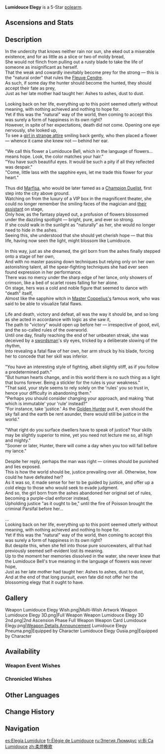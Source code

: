{{Weapon Infobox
|title          = Lu&shy;mi&shy;douce El&shy;e&shy;gy
|id             = 13513
|image          = <gallery>
Weapon Lumidouce Elegy.png|Base
Weapon Lumidouce Elegy 2nd.png|2nd Ascension
</gallery>
|type           = Polearm
|quality        = 5
|base_atk       = 46
|2nd_stat_type  = CRIT Rate
|2nd_stat       = 7.2%
|series         = 
|releaseDate    = 2024-08-06
|obtain         = Weapon Event Wishes
|passive        = Bright Dawn Overture
|effect         = [[ATK]] increased by (var1)%. After the equipping character triggers [[Burning]] on an opponent or deals {{Color|Dendro DMG}} to Burning opponents, the DMG dealt is increased by (var2)%. This effect lasts for 8s, max 2 stacks. When 2 stacks are reached or when the duration is refreshed at 2 stacks, restore (var3) Energy. [[Energy]] can be restored this way once every 12s. The 2 aforementioned effects can be triggered even when the character is off-field.
|eff_rank1_var1 = 15
|eff_rank2_var1 = 19
|eff_rank3_var1 = 23
|eff_rank4_var1 = 27
|eff_rank5_var1 = 31
|eff_rank1_var2 = 18
|eff_rank2_var2 = 23
|eff_rank3_var2 = 28
|eff_rank4_var2 = 33
|eff_rank5_var2 = 38
|eff_rank1_var3 = 12
|eff_rank2_var3 = 13
|eff_rank3_var3 = 14
|eff_rank4_var3 = 15
|eff_rank5_var3 = 16
|eff_att1       = ATK
|eff_att2       = Energy
|eff_att3       = DMG Bonus
}}
{{Description|A magnificent polearm adorned with azure crystal. It is said to have been a certain legendary Champion Duelist's treasure — and yet, not once was it ever used.}}
'''Lumidouce Elegy''' is a 5-Star [[polearm]].

==Ascensions and Stats==
{{Weapon Ascensions and Stats
|ascendMat1 = Broken Goblet of the Pristine Sea
|ascendMat2 = Wine Goblet of the Pristine Sea
|ascendMat3 = Silver Goblet of the Pristine Sea
|ascendMat4 = Golden Goblet of the Pristine Sea
|bossMat1   = Ruined Hilt
|bossMat2   = Splintered Hilt
|bossMat3   = Still-Smoldering Hilt
|commonMat1 = Whopperflower Nectar
|commonMat2 = Shimmering Nectar
|commonMat3 = Energy Nectar
}}

==Description==
In the undercity that knows neither rain nor sun, she eked out a miserable existence, and for as little as a slice or two of moldy bread,<br><!--
-->She would not flinch from pulling out a rusty blade to take the life of someone as insignificant as herself.<br><!--
-->That the weak and cowardly inevitably become prey for the strong &mdash; this is the "natural order" that rules the [[Fleuve Cendre]].<br><!--
-->As such, if some day the hunter should become the hunted, they should accept their fate as prey,<br><!--
-->Just as her late mother had taught her: Ashes to ashes, dust to dust.<br><br><!--
-->Looking back on her life, everything up to this point seemed utterly without meaning, with nothing achieved and nothing to hope for.<br><!--
-->Yet if this was the "natural" way of the world, then coming to accept this was surely a form of happiness in its own right?<br><!--
-->However, in spite of her expectations, death did not come. Opening one eye nervously, she looked up,<br><!--
-->To see a [[Parsifal the Great| girl in strange attire]] smiling back gently, who then placed a flower &mdash; whence it came she knew not &mdash; behind her ear.<br><br><!--
-->"We call this flower a Lumidouce Bell, which in the language of flowers... means hope. Look, the color matches your hair."<br><!--
-->"You have such beautiful eyes. It would be such a pity if all they reflected was despair."<br><!--
-->"Come, little lass with the sapphire eyes, let me trade this flower for your heart."<br><br><!--
-->Thus did [[Marfisa]], who would be later famed as a [[Champion Duelist]], first step into the city above ground.<br><!--
-->Watching on from the luxury of a VIP box in the magnificent theater, she could no longer remember the smiling faces of the magician and [[Josephine|their assistant]] on stage,<br><!--
-->Only how, as the fantasy played out, a profusion of flowers blossomed under the dazzling spotlight &mdash; bright, pure, and ever so strong.<br><!--
-->If she could walk in the sunlight as "naturally" as her, she would no longer need to hide in the ashes.<br><!--
-->Seeing this, she understood that she should yet cherish hope &mdash; that this life, having now seen the light, might blossom like Lumidouce.<br><br><!--
-->In this way, just as she dreamed, the girl born from the ashes finally stepped onto a stage of her own,<br><!--
-->And with no master passing down techniques but relying only on her own astonishing talent, all the spear-fighting techniques she had ever seen found expression in her performance.<br><!--
-->There was no mercy under the sharp edge of her lance, only showers of crimson, like a bed of scarlet roses falling for her alone.<br><!--
-->On stage, hers was a cold and noble figure that seemed to dance with "death" itself,<br><!--
-->Almost like the sapphire witch in [[Coppelius|Master Coppelius's]] famous work, who was said to be able to visualize fatal flaws.<br><br><!--
-->Life and death, victory and defeat, all was the way it should be, and so long as she acted in accordance with logic as she saw it,<br><!--
-->The path to "victory" would open up before her &mdash; irrespective of good, evil, and the so-called rules of the overworld.<br><!--
-->Until one day, finally reaching the end of her unbeaten streak, she was deceived by a [[Emanuel Guillotin|swordsman]]'s sly eyes, tricked by a deliberate slowing of the rhythm,<br><!--
-->Into revealing a fatal flaw of her own, her arm struck by his blade, forcing her to concede that her skill was inferior.<br><br><!--
-->"You have an interesting style of fighting, albeit slightly stiff, as if you follow a predetermined path."<br><!--
-->"But human hearts change, and in this world there is no such thing as a light that burns forever. Being a stickler for the rules is your weakness."<br><!--
-->"That said, your style seems to rely solely on the 'rules' you so trust in, hence your difficulty in abandoning them."<br><!--
-->"Perhaps you should consider changing your approach, and making 'that which is immutable' your 'rule' instead?"<br><!--
-->"For instance, take 'justice.' As the [[Cassiodor|Golden Hunter]] put it, even should the sky fall and the earth be rent asunder, there would still be justice in the world."<br><br><!--
-->"What right do you surface dwellers have to speak of justice? Your skills may be slightly superior to mine, yet you need not lecture me so, all high and mighty."<br><!--
-->"Sooner or later, Hunter, there will come a day when you too will fall before my lance."<br><br><!--
-->Despite her reply, perhaps the man was right &mdash; crimes should be punished and lies exposed.<br><!--
-->This is how the world should be, justice prevailing over all. Otherwise, how could he have defeated her?<br><!--
-->As it was so, it made sense for her to be guided by justice, and offer up a cold elegy to those who would seek to evade judgment.<br><!--
-->And so, the girl born from the ashes abandoned her original set of rules, becoming a purple-clad enforcer instead,<br><!--
-->Upholding justice "as it ought to be," until the fire of Poisson brought the criminal Parsifal before her...<br><br><!--
-->...<br><!--
-->Looking back on her life, everything up to this point seemed utterly without meaning, with nothing achieved and nothing to hope for.<br><!--
-->Yet if this was the "natural" way of the world, then coming to accept this was surely a form of happiness in its own right?<br><!--
-->But despite this, when she fell into those pure sourcewaters, all that had previously seemed self-evident lost its meaning.<br><!--
-->Up to the moment her memories dissolved in the water, she never knew that the Lumidouce Bell's true meaning in the language of flowers was never hope,<br><!--
-->Just as her late mother had taught her: Ashes to ashes, dust to dust,<br><!--
-->And at the end of that long pursuit, even fate did not offer her the blossoming elegy that it ought to have.

==Gallery==
<gallery>
Weapon Lumidouce Elegy Wish.png|Multi-Wish Artwork
Weapon Lumidouce Elegy 3D.png|Full Weapon
Weapon Lumidouce Elegy 3D 2nd.png|2nd Ascension Phase Full Weapon
Weapon Card Lumidouce Elegy.png|[https://twitter.com/GenshinImpact/status/1819221593828012129 Weapon Details Announcement]
Lumidouce Elegy Pneuma.png|Equipped by {{Pneuma}} Character
Lumidouce Elegy Ousia.png|Equipped by {{Ousia}} Character
</gallery>

==Availability==
===Weapon Event Wishes===
{{Featured}}

===Chronicled Wishes===
{{Featured|chronicled=1}}

==Other Languages==
{{Other Languages
|1_en       = Lumidouce Elegy
|1_zhs      = 柔灯挽歌
|1_zhs_rm   = Róudēng Wǎn'gē
|1_zht      = 柔燈輓歌
|1_zht_rm   = Róudēng Wǎn'gē
|1_zh_tl    = 
|1_ja       = ルミドゥースの挽歌
|1_ja_rm    = Rumiduusu no Banka
|1_ja_tl    = Lumidouce Elegy
|1_ko       = 등방울꽃<->의 애가
|1_ko_tl    = 
|1_es       = Elegía Lumidulce
|1_es_tl    = Sweetlight Elegy
|1_fr       = Élégie de Lumidouce
|1_fr_tl    = Lumidouce Elegy
|1_ru       = Элегия Люмидус
|1_ru_tl    = Lumidouce Elegy
|1_th       = Lumidouce Elegy
|1_vi       = Bi Ca Lumidouce
|1_vi_tl    = 
|1_de       = Lumidouce-Elegie
|1_de_tl    = Lumidouce Elegy
|1_id       = Lumidouce Elegy
|1_pt       = Elegia Lumidouce
|1_pt_tl    = 
|1_tr       = Lumidouce Ağıdı
|1_tr_tl    = 
|1_it       = Elegia di Lumidouce
|1_it_tl    = Lumidouce Elegy

|2_en       = Bright Dawn Overture
|2_zhs      = 白晓的序曲
|2_zhs_rm   = 
|2_zht      = 白曉的序曲
|2_zht_rm   = 
|2_zh_tl    = 
|2_ja       = 払暁の序曲
|2_ja_rm    = Futsugyou no Jokyoku
|2_ja_tl    = Dawn Overture
|2_ko       = 하얀 새벽의 서곡
|2_ko_rm    = 
|2_ko_tl    = 
|2_es       = Obertura del alba
|2_es_tl    = Dawn Overture
|2_fr       = Prélude de l'aube blanche
|2_fr_tl    = White Dawn Prelude
|2_ru       = Увертюра яркого рассвета
|2_ru_tl    = 
|2_th       = Bright Dawn Overture
|2_vi       = Khúc Dạo Đầu Bình Minh
|2_vi_tl    = 
|2_de       = Ouvertüre zur Morgenröte
|2_de_tl    = Overture to Dawn
|2_id       = Bright Dawn Overture
|2_pt       = Prelúdio do Amanhecer
|2_pt_tl    = 
|2_tr       = Işıltılı Şafak Şarkısı
|2_tr_tl    = 
|2_it       = Preludio dell'alba lucente
|2_it_tl    = 
}}

==Change History==
{{Change History|4.8}}

==Navigation==
<!--{{Weapons by Series Navbox|Series name}}-->
{{Weapon Navbox|Polearms}}

[[es:Elegía Lumidulce]]
[[fr:Élégie de Lumidouce]]
[[ru:Элегия Люмидус]]
[[vi:Bi Ca Lumidouce]]
[[zh:柔燈輓歌]]